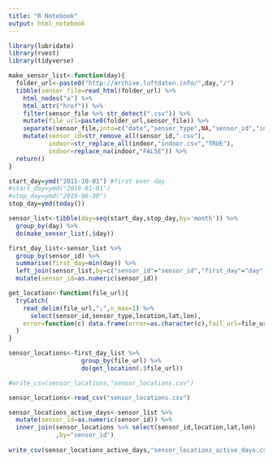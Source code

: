 ```yaml
---
title: "R Notebook"
output: html_notebook
---
```


```r
library(lubridate)
library(rvest)
library(tidyverse)
```



```r
make_sensor_list<-function(day){
  folder_url<-paste0("http://archive.luftdaten.info/",day,"/")
  tibble(sensor_file=read_html(folder_url) %>%
    html_nodes("a") %>%
    html_attr("href")) %>%
    filter(sensor_file %>% str_detect(".csv")) %>%
    mutate(file_url=paste0(folder_url,sensor_file)) %>%
    separate(sensor_file,into=c("date","sensor_type",NA,"sensor_id","indoor"),sep="_",remove=FALSE) %>%
    mutate(sensor_id=str_remove_all(sensor_id,".csv"),
           indoor=str_replace_all(indoor,"indoor.csv","TRUE"),
           indoor=replace_na(indoor,"FALSE")) %>%
  return()
}


```

```r
start_day=ymd("2015-10-01") #first ever day
#start_day=ymd("2019-01-01")
#stop_day=ymd("2019-06-30")
stop_day=ymd(today())

sensor_list<-tibble(day=seq(start_day,stop_day,by='month')) %>%
  group_by(day) %>%
  do(make_sensor_list(.$day))

```

```r
first_day_list<-sensor_list %>%
  group_by(sensor_id) %>%
  summarise(first_day=min(day)) %>%
  left_join(sensor_list,by=c("sensor_id"="sensor_id","first_day"="day")) %>%
  mutate(sensor_id=as.numeric(sensor_id))
```

```r
get_location<-function(file_url){
  tryCatch(
    read_delim(file_url,";",n_max=1) %>% 
      select(sensor_id,sensor_type,location,lat,lon),
    error=function(c) data.frame(error=as.character(c),fail_url=file_url)
  )
}
```


```r
sensor_locations<-first_day_list %>%
                    group_by(file_url) %>%
                    do(get_location(.$file_url))

#write_csv(sensor_locations,"sensor_locations.csv")
```

```r
sensor_locations<-read_csv("sensor_locations.csv")
```

```r
sensor_locations_active_days<-sensor_list %>%
  mutate(sensor_id=as.numeric(sensor_id)) %>%
  inner_join(sensor_locations %>% select(sensor_id,location,lat,lon)
             ,by="sensor_id")
  
write_csv(sensor_locations_active_days,"sensor_locations_active_days.csv")
```





